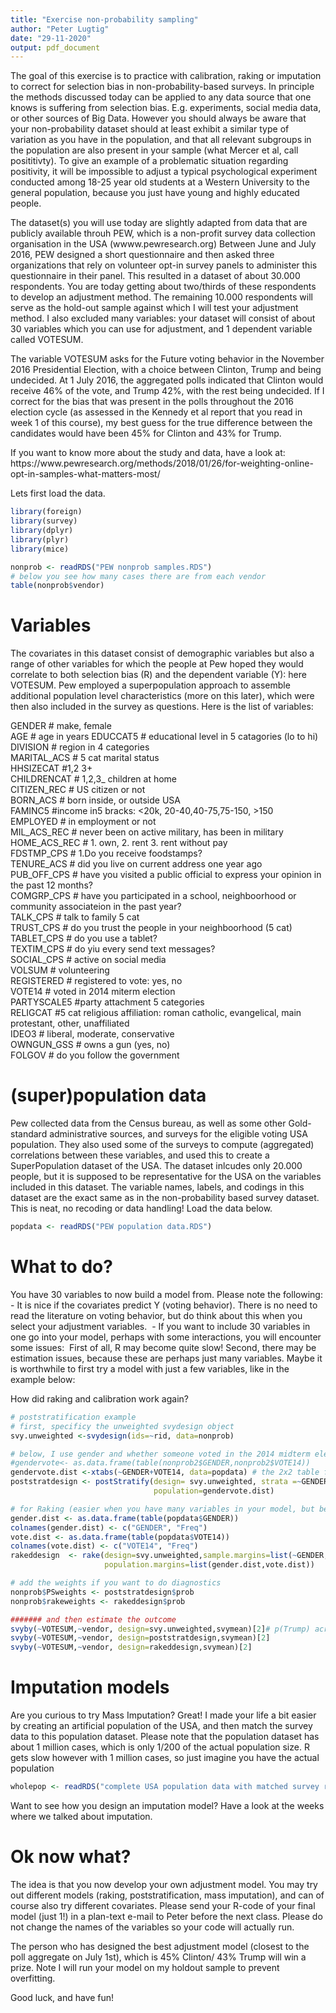 ```yaml
---
title: "Exercise non-probability sampling"
author: "Peter Lugtig"
date: "29-11-2020"
output: pdf_document
---
```


The goal of this exercise is to practice with calibration, raking or imputation to correct for selection bias in non-probability-based surveys. In principle the methods discussed today can be applied to any data source that one knows is suffering from selection bias. E.g. experiments, social media data, or other sources of Big Data. However you should always be aware that your non-probability dataset should at least exhibit a similar type of variation as you have in the population, and that all relevant subgroups in the population are also present in your sample (what Mercer et al, call posititivty). 
To give an example of a problematic situation regarding positivity, it will be impossible to adjust a typical psychological experiment conducted among 18-25 year old students at a Western University to the general population, because you just have young and highly educated people. 

The dataset(s) you will use today are slightly adapted from data that are publicly available throuh PEW, which is a non-profit survey data collection organisation in the USA (wwww.pewresearch.org)
Between June and July 2016, PEW designed a short questionnaire and then asked three organizations that rely on volunteer opt-in survey panels to administer this questionnaire in their panel. This resulted in a dataset of about 30.000 respondents. You are today getting about two/thirds of these respondents to develop an adjustment method.  The remaining 10.000 respondents will serve as the hold-out sample against which I will test your adjustment method. I also excluded many variables: your dataset will consist of about 30 variables which you can use for adjustment, and 1 dependent variable called VOTESUM.

The variable VOTESUM asks for the Future voting behavior in the November 2016 Presidential Election, with a choice between Clinton, Trump and being undecided. At 1 July 2016, the aggregated polls indicated that Clinton would receive 46% of the vote, and Trump 42%, with the rest being undecided. If I correct for the bias that was present in the polls throughout the 2016 election cycle (as assessed in the Kennedy et al report that you read in week 1 of this course), my best guess for the true difference between the candidates would have been 45% for Clinton and 43% for Trump.

If you want to know more about the study and data, have a look at: https://www.pewresearch.org/methods/2018/01/26/for-weighting-online-opt-in-samples-what-matters-most/ 

Lets first load the data.

```r
library(foreign)
library(survey)
library(dplyr)
library(plyr)
library(mice)

nonprob <- readRDS("PEW nonprob samples.RDS")
# below you see how many cases there are from each vendor
table(nonprob$vendor)
```

# Variables

The covariates in this dataset consist of demographic variables but also a range of other variables for which the people at Pew hoped they would correlate to both selection bias (R) and the dependent variable (Y): here VOTESUM. Pew employed a superpopulation approach to assemble additional population level characteristics (more on this later), which were then also included in the survey as questions. Here is the list of variables:

GENDER # make, female  
AGE # age in years 
EDUCCAT5 # educational level in 5 catagories (lo to hi)  
DIVISION # region in 4 categories  
MARITAL_ACS # 5 cat marital status  
HHSIZECAT #1,2 3+  
CHILDRENCAT # 1,2,3_ children at home  
CITIZEN_REC # US citizen or not  
BORN_ACS # born inside, or outside USA  
FAMINC5 #income in5 bracks: <20k, 20-40,40-75,75-150, >150  
EMPLOYED # in employment or not    
MIL_ACS_REC # never been on active military, has been in military  
HOME_ACS_REC # 1. own, 2. rent 3. rent without pay  
FDSTMP_CPS # 1.Do you receive foodstamps?  
TENURE_ACS # did you live on current address one year ago  
PUB_OFF_CPS # have you visited a public official to express your opinion in the past 12 months?  
COMGRP_CPS # have you participated in a school, neighboorhood or community associateion in the past year?  
TALK_CPS #  talk to family 5 cat  
TRUST_CPS # do you trust the people in your neighboorhood (5 cat)  
TABLET_CPS # do you use a tablet?  
TEXTIM_CPS # do yiu every send text messages?  
SOCIAL_CPS # active on social media  
VOLSUM # volunteering  
REGISTERED # registered to vote: yes, no  
VOTE14 # voted in 2014 miterm election   
PARTYSCALE5 #party attachment 5 categories  
RELIGCAT #5 cat religious affiliation:  roman catholic, evangelical, main protestant, other, unaffiliated  
IDEO3 # liberal, moderate, conservative  
OWNGUN_GSS # owns a gun (yes, no)  
FOLGOV # do you follow the government  

# (super)population data
Pew collected data from the Census bureau, as well as some other Gold-standard administrative sources, and surveys for the eligible voting USA population. They also used some of the surveys to compute (aggregated) correlations between these variables, and used this to create a SuperPopulation dataset of the USA. The dataset inlcudes only 20.000 people, but it is supposed to be representative for the USA on the variables included in this dataset. The variable names, labels, and codings in this dataset are the exact same as in the non-probability based survey dataset. This is neat, no recoding or data handling! Load the data below.

```r
popdata <- readRDS("PEW population data.RDS")
```

# What to do?
You have 30 variables to now build a model from. Please note the following:\  
- It is nice if the covariates predict Y (voting behavior). There is no need to read the literature on voting behavior, but do think about this when you select your adjustment variables.\  
- If you want to include 30 variables in one go into your model, perhaps with some interactions, you will encounter some issues:\   First of all, R may become quite slow! Second, there may be estimation issues, because these are perhaps just many variables. Maybe it is worthwhile to first try a model with just a few variables, like in the example below:

How did raking and calibration work again?
```r

# poststratification example
# first, specificy the unweighted svydesign object
svy.unweighted <-svydesign(ids=~rid, data=nonprob)

# below, I use gender and whether someone voted in the 2014 midterm election
#gendervote<- as.data.frame(table(nonprob2$GENDER,nonprob2$VOTE14))
gendervote.dist <-xtabs(~GENDER+VOTE14, data=popdata) # the 2x2 table for the population
poststratdesign <- postStratify(design= svy.unweighted, strata =~GENDER+VOTE14, 
                                population=gendervote.dist) 

# for Raking (easier when you have many variables in your model, but be careful with continuous vars)
gender.dist <- as.data.frame(table(popdata$GENDER))
colnames(gender.dist) <- c("GENDER", "Freq")
vote.dist <- as.data.frame(table(popdata$VOTE14))
colnames(vote.dist) <- c("VOTE14", "Freq")
rakeddesign  <- rake(design=svy.unweighted,sample.margins=list(~GENDER,~VOTE14), 
                     population.margins=list(gender.dist,vote.dist)) 

# add the weights if you want to do diagnostics
nonprob$PSweights <- poststratdesign$prob
nonprob$rakeweights <- rakeddesign$prob

####### and then estimate the outcome
svyby(~VOTESUM,~vendor, design=svy.unweighted,svymean)[2]# p(Trump) across vendors.
svyby(~VOTESUM,~vendor, design=poststratdesign,svymean)[2]
svyby(~VOTESUM,~vendor, design=rakeddesign,svymean)[2]

```

# Imputation models

Are you curious to try Mass Imputation? Great! I made your life a bit easier by creating an artificial population of the USA, and then match the survey data to this population dataset. Please note that the population dataset has about 1 million cases, which is only 1/200 of the actual population size. R gets slow however with 1 million cases, so just imagine you have the actual population

``` r
wholepop <- readRDS("complete USA population data with matched survey results.RDS")
```

Want to see how you design an imputation model? Have a look at the weeks where we talked about imputation.


# Ok now what?

The idea is that you now develop your own adjustment model. You may try out different models (raking, poststratification, mass imputation), and can of course also try different covariates. Please send your R-code of your final model (just 1!) in a plan-text e-mail to Peter before the next class. Please do not change the names of the variables so your code will actually run. 

The person who has designed the best adjustment model (closest to the poll aggregate on July 1st), which is 45% Clinton/ 43% Trump will win a prize. Note I will run your model on my holdout sample to prevent overfitting.

Good luck, and have fun!